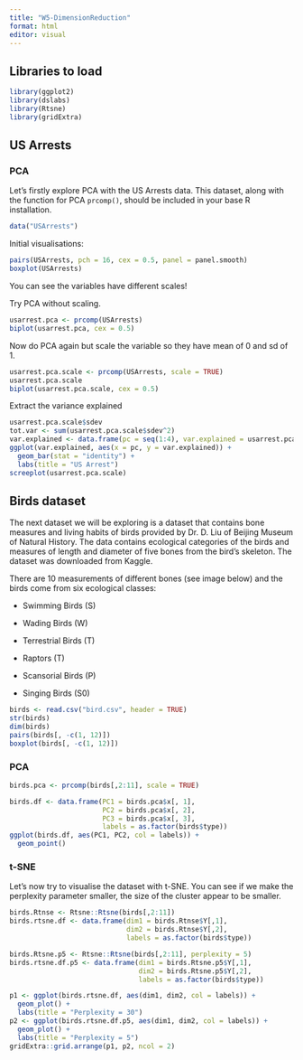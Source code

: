```yaml
---
title: "W5-DimensionReduction"
format: html
editor: visual
---
```


## Libraries to load

```r
library(ggplot2) 
library(dslabs)
library(Rtsne)
library(gridExtra)
```

## US Arrests

### PCA

Let's firstly explore PCA with the US Arrests data. This dataset, along with the function for PCA `prcomp()`, should be included in your base R installation.

```r
data("USArrests")
```

Initial visualisations:

```r
pairs(USArrests, pch = 16, cex = 0.5, panel = panel.smooth) 
boxplot(USArrests)
```

You can see the variables have different scales!

Try PCA without scaling.

```r
usarrest.pca <- prcomp(USArrests)
biplot(usarrest.pca, cex = 0.5)
```

Now do PCA again but scale the variable so they have mean of 0 and sd of 1.

```r
usarrest.pca.scale <- prcomp(USArrests, scale = TRUE)
usarrest.pca.scale
biplot(usarrest.pca.scale, cex = 0.5) 
```

Extract the variance explained

```r
usarrest.pca.scale$sdev
tot.var <- sum(usarrest.pca.scale$sdev^2)
var.explained <- data.frame(pc = seq(1:4), var.explained = usarrest.pca.scale$sdev^2/tot.var )
ggplot(var.explained, aes(x = pc, y = var.explained)) + 
  geom_bar(stat = "identity") + 
  labs(title = "US Arrest") 
screeplot(usarrest.pca.scale)
```

## Birds dataset

The next dataset we will be exploring is a dataset that contains bone measures and living habits of birds provided by Dr. D. Liu of Beijing Museum of Natural History. The data contains ecological categories of the birds and measures of length and diameter of five bones from the bird's skeleton. The dataset was downloaded from Kaggle.

There are 10 measurements of different bones (see image below) and the birds come from six ecological classes:

-   Swimming Birds (S)

-   Wading Birds (W)

-   Terrestrial Birds (T)

-   Raptors (T)

-   Scansorial Birds (P)

-   Singing Birds (S0)

```r
birds <- read.csv("bird.csv", header = TRUE) 
str(birds) 
dim(birds)
pairs(birds[, -c(1, 12)])
boxplot(birds[, -c(1, 12)])
```

### PCA

```r
birds.pca <- prcomp(birds[,2:11], scale = TRUE)

birds.df <- data.frame(PC1 = birds.pca$x[, 1], 
                       PC2 = birds.pca$x[, 2], 
                       PC3 = birds.pca$x[, 3],
                       labels = as.factor(birds$type))
ggplot(birds.df, aes(PC1, PC2, col = labels)) + 
  geom_point()
```

### t-SNE

Let's now try to visualise the dataset with t-SNE. You can see if we make the perplexity parameter smaller, the size of the cluster appear to be smaller.

```r
birds.Rtnse <- Rtsne::Rtsne(birds[,2:11])
birds.rtsne.df <- data.frame(dim1 = birds.Rtnse$Y[,1],
                             dim2 = birds.Rtnse$Y[,2], 
                             labels = as.factor(birds$type))
```

```r
birds.Rtsne.p5 <- Rtsne::Rtsne(birds[,2:11], perplexity = 5)
birds.rtsne.df.p5 <- data.frame(dim1 = birds.Rtsne.p5$Y[,1], 
                                dim2 = birds.Rtsne.p5$Y[,2], 
                                labels = as.factor(birds$type))

p1 <- ggplot(birds.rtsne.df, aes(dim1, dim2, col = labels)) + 
  geom_plot() + 
  labs(title = "Perplexity = 30")
p2 <- ggplot(birds.rtsne.df.p5, aes(dim1, dim2, col = labels)) + 
  geom_plot() + 
  labs(title = "Perplexity = 5")
gridExtra::grid.arrange(p1, p2, ncol = 2) 
```
